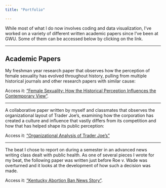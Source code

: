 ```yaml
---
title: "Portfolio"

---
```


While most of what I do now involves coding and data visualization, I've worked on a variety of different written academic papers since I've been at GWU. Some of them can be accessed below by clicking on the link. 

---

## Academic Papers


My freshman year research paper that observes how the perception of female sexuality has evolved throughout history, pulling from multiple historical journals and other research papers with similar cause:

Access it: ["Female Sexuality: 
How the Historical Perception Influences the Contemporary View"](<https://docs.google.com/document/d/1PU2isaP_yhn561FKpj-Sz8lZA7hOz0k6RszMM9OOVfQ/edit?usp=sharin>). 


--- 

A collaborative paper written by myself and classmates that observes the organizational layout of Trader Joe's, examining how the corporation has created a culture and influence that vastly differs from its competition and how that has helped shape its public perception:

Access it: ["Organizational Analysis of Trader Joe's"](<https://docs.google.com/document/d/1FydmN7Ac6h12lz5fja2o5--BydKf5OnB98IBnp3zDno/edit?usp=sharing>)


--- 

The beat I chose to report on during a semester in an advanced news writing class dealt with public health. 
As one of several pieces I wrote for my beat, the following paper was written just before Roe v. Wade was overturned and it looks at the development of how such a decision was made. 

Access it: ["Kentucky Abortion Ban News Story"](<https://docs.google.com/document/d/1l4Haofr5YlLxGMBhDI7sjdAsdgadbXElRpyrH2vZYf0/edit?usp=sharing>). 



